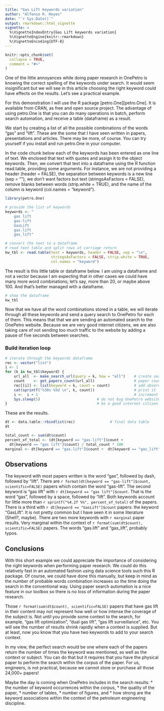```yaml
---
title: "Gas Lift keywords variation"
author: "Alfonso R. Reyes"
date: "`r Sys.Date()`"
output: rmarkdown::html_vignette
vignette: >
  %\VignetteIndexEntry{Gas Lift keywords variation}
  %\VignetteEngine{knitr::rmarkdown}
  %\VignetteEncoding{UTF-8}
---
```


```r
knitr::opts_chunk$set(
  collapse = TRUE,
  comment = "#>"
)
```

One of the little annoyances while doing paper research in OnePetro is knowing the correct spelling of the keywords under search. It would seem insignificant but we will see in this article choosing the right keyword could have effects on the results. Let's see a practical example.

For this demonstration I will use the R package [petro.One][petro.One]. It is available from CRAN, as free and open source project. The advantage of using petro.One is that you can do many operations in batch, perform search automation, and receive a table (dataframe) as a result.

We start by creating a list of all the possible combinations of the words "gas" and "lift". These are the some that I have seen written in papers, presentations and articles. There may be more, of course. You can try yourself if you install and run petro.One in your computer.

In the code chunk below each of the keywords has been entered as one line of text. We enclosed that text with quotes and assign it to the object keywords. Then, we convert that text into a dataframe using the R function read.table, providing some arguments. For instance, we are not providing a header (header = FALSE), the separation between keywords is a new line (sep = "\n"), we don't want factors but text (stringsAsFactors = FALSE), remove blanks between words (strip.white = TRUE), and the name of the column is keyword (col.names = "keyword").

```r
library(petro.One)

# provide the list of keywords
keywords <- "    
    gas lift
    gas-lift
    GasLift
    gas.lift
    gas_lift"

# convert the text to a dataframe
# read text table and split rows at carriage return
kw_tbl <- read.table(text = keywords, header = FALSE, sep = "\n", 
                     stringsAsFactors = FALSE, strip.white = TRUE, 
                     col.names = "keyword")
```


The result is this little table or dataframe below. I am using a dataframe and not a vector because I am expecting that in other cases we could have many more word combinations; let's say, more than 20, or maybe above 100. And that's better managed with a dataframe.

```r
# show the dataframe
kw_tbl  
```

Now that we have all the word combinations stored in a table, we will iterate through all these keywords and send a query search to OnePetro for each of them. This means that that we are sending an automated search to the OnePetro website. Because we are very good internet citizens, we are also taking care of not sending too much traffic to the website by adding a pause of five seconds between searches.

### Build iteration loop

```r
# iterate through the keywords dataframe
rec <- vector("list")
i <- 1
for (k in kw_tbl$keyword) {
    url_all  <- make_search_url(query = k, how = "all")    # create search query
    count    <- get_papers_count(url_all)                  # paper count
    rec[[i]] <- list(keyword = k, count = count)           # add observation
    cat(sprintf("%30s %5d \n", k, count))                  # print it
    i <-  i + 1                                            # increment counter
    Sys.sleep(5)                          # do not bug OnePetro website too much
}                                         # be a good internet citizen

```

These are the results.

```r
dt <- data.table::rbindlist(rec)                # final data table
dt
```

```r
total_count <- sum(dt$count)
percent_of_total <- (dt[keyword == "gas-lift"]$count +  
  dt[keyword == "gas lift"]$count) / total_count * 100
marginal <- dt[keyword == "gas.lift"]$count +  dt[keyword == "gas_lift"]$count
```


## Observations
The keyword with most papers written is the word "gas", followed by dash, followed by "lift". There are `r format(dt[keyword == "gas-lift"]$count, scientific=FALSE)` papers which contain the word "gas-lift". The second keyword is "gas lift" with `r dt[keyword == "gas lift"]$count`. That is the word "gas", followed by a space, followed by "lift". Both keywords account for little more than `r sprintf("%4.2f %%", percent_of_total)` of the papers. There is a third with `r dt[keyword == "GasLift"]$count` papers: the keyword "GasLift". It is not pretty common but I have seen it in some literature (Shell?, maybe). There are two more keywords with `r marginal` paper results. Very marginal within the context of `r format(sum(dt$count), scientific=FALSE)` papers. The words "gas.lift" and "gas_lift", probably typos.

## Conclusions
With this short example we could appreciate the importance of considering the right keywords when performing paper research. We could do this relatively fast in an automated fashion using data science tools such this R package. Of course, we could have done this manually, but keep in mind as the number of probable words combination increases so the time doing the search in the conventional way. Using paper search automation is a nice feature in our toolbox so there is no loss of information during the paper research.

Those `r format(sum(dt$count), scientific=FALSE)` papers that have gas lift in their content may not represent how well or how intense the coverage of the subject is. Not until you provide some context to the search, for example, "gas lift optimization", "dual gas lift", "gas lift surveillance", etc. You will see the number of results shrink rapidly when a context is supplied. But at least, now you know that you have two keywords to add to your search context.

In my view, the perfect search would be one where each of the papers return the number of times the keyword was mentioned, as well as the context or subject. You can do that but it requires that you have the physical paper to perform the search within the corpus of the paper. For us, engineers, is not practical, because we cannot store or purchase all those 24,000+ papers!

Maybe the day is coming when OnePetro includes in the search results: 
* the number of keyword occurrences within the corpus, 
* the quality of the paper, 
* number of tables, 
* number of figures, and 
* how strong are the keyword associations within the context of the petroleum engineering discipline.

